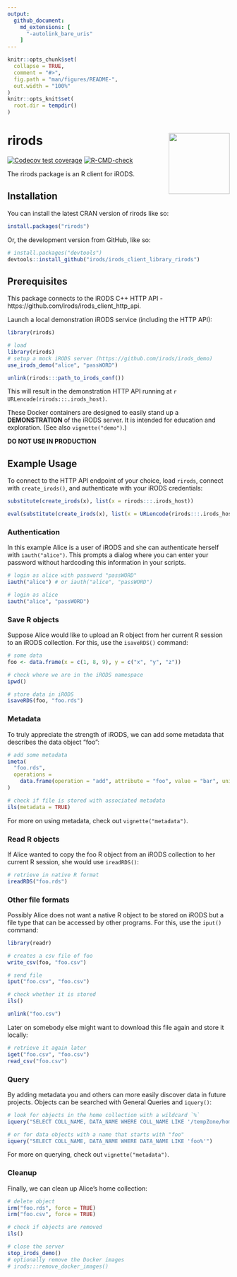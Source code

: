 ```yaml
---
output: 
  github_document:
    md_extensions: [ 
      "-autolink_bare_uris" 
    ]
---
```


<!-- README.md is generated from README.Rmd. Please edit that file -->

```r
knitr::opts_chunk$set(
  collapse = TRUE,
  comment = "#>",
  fig.path = "man/figures/README-",
  out.width = "100%"
)
knitr::opts_knit$set(
  root.dir = tempdir()
)
```

# rirods <a href="https://dplyr.tidyverse.org"><img src="man/figures/logo.png" align="right" height="138" /></a>

<!-- badges: start -->
[![Codecov test coverage](https://codecov.io/gh/irods/irods_client_library_rirods/branch/main/graph/badge.svg)](https://app.codecov.io/gh/irods/irods_client_library_rirods?branch=main)
[![R-CMD-check](https://github.com/irods/irods_client_library_rirods/actions/workflows/R-CMD-check.yaml/badge.svg)](https://github.com/irods/irods_client_library_rirods/actions/workflows/R-CMD-check.yaml)
<!-- badges: end -->

The rirods package is an R client for iRODS.

## Installation

You can install the latest CRAN version of rirods like so:

```r
install.packages("rirods")
```

Or, the development version from GitHub, like so:

``` r
# install.packages("devtools")
devtools::install_github("irods/irods_client_library_rirods")
```

## Prerequisites

This package connects to the iRODS C++ HTTP API - https://github.com/irods/irods_client_http_api.

Launch a local demonstration iRODS service (including the HTTP API):

```r
library(rirods)
```

```r
# load
library(rirods)
# setup a mock iRODS server (https://github.com/irods/irods_demo)
use_irods_demo("alice", "passWORD")
```

```r
unlink(rirods:::path_to_irods_conf())
```

This will result in the demonstration HTTP API running at `r URLencode(rirods:::.irods_host)`.

These Docker containers are designed to easily stand up a **DEMONSTRATION** of the iRODS server. It is intended for education and exploration. (See also `vignette("demo")`.)

**DO NOT USE IN PRODUCTION**

## Example Usage

To connect to the HTTP API endpoint of your choice, load `rirods`, connect with `create_irods()`, and authenticate with your iRODS credentials:

```r
substitute(create_irods(x), list(x = rirods:::.irods_host))
```

```r
eval(substitute(create_irods(x), list(x = URLencode(rirods:::.irods_host))))
```

### Authentication

In this example Alice is a user of iRODS and she can authenticate herself with `iauth("alice")`. This prompts a dialog where you can enter your password without hardcoding this information in your scripts.

```r
# login as alice with password "passWORD"
iauth("alice") # or iauth("alice", "passWORD")
```

```r
# login as alice
iauth("alice", "passWORD")
```

### Save R objects

Suppose Alice would like to upload an R object from her current R session to an iRODS collection. For this, use the `isaveRDS()` command:

```r
# some data
foo <- data.frame(x = c(1, 8, 9), y = c("x", "y", "z"))

# check where we are in the iRODS namespace
ipwd()

# store data in iRODS
isaveRDS(foo, "foo.rds")
```

### Metadata

To truly appreciate the strength of iRODS, we can add some metadata that describes the data object "foo":

```r
# add some metadata
imeta(
  "foo.rds", 
  operations = 
    data.frame(operation = "add", attribute = "foo", value = "bar", units = "baz")
)

# check if file is stored with associated metadata
ils(metadata = TRUE)
```

For more on using metadata, check out `vignette("metadata")`.

### Read R objects

If Alice wanted to copy the foo R object from an iRODS collection to her current R session, she would use `ireadRDS()`:

```r
# retrieve in native R format
ireadRDS("foo.rds")
```

### Other file formats

Possibly Alice does not want a native R object to be stored on iRODS but a file type that can be accessed by other programs. For this, use the `iput()` command:

```r
library(readr)

# creates a csv file of foo
write_csv(foo, "foo.csv")

# send file
iput("foo.csv", "foo.csv")

# check whether it is stored
ils()
```

```r
unlink("foo.csv")
```

Later on somebody else might want to download this file again and store it locally:

```r
# retrieve it again later
iget("foo.csv", "foo.csv")
read_csv("foo.csv")
```

### Query

By adding metadata you and others can more easily discover data in future projects. Objects can be searched with General Queries and `iquery()`:

```r
# look for objects in the home collection with a wildcard `%`
iquery("SELECT COLL_NAME, DATA_NAME WHERE COLL_NAME LIKE '/tempZone/home/%'")
```

```r
# or for data objects with a name that starts with "foo"
iquery("SELECT COLL_NAME, DATA_NAME WHERE DATA_NAME LIKE 'foo%'")
```

For more on querying, check out `vignette("metadata")`.

### Cleanup

Finally, we can clean up Alice's home collection:

```r
# delete object
irm("foo.rds", force = TRUE)
irm("foo.csv", force = TRUE)

# check if objects are removed
ils()
```

```r
# close the server
stop_irods_demo()
# optionally remove the Docker images
# irods:::remove_docker_images()
```
